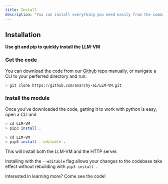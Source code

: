```yaml
---
title: Install
description: "You can install everything you need easily from the command line. Make sure check the [system requirements](system) and that you have [Python](https://www.python.org/downloads/release/python-3114/) installed."
---
```


## Installation
**Use git and pip to quickly install the LLM-VM**

### Get the code
You can download the code from our [Github](https://github.com/anarchy-ai/LLM-VM/archive/refs/heads/main.zip) repo manually, or navigate a CLI to your perferred directory and run:
```bash CLI Install
> git clone https://github.com/anarchy-ai/LLM-VM.git
```

### Install the module
Once you've downloaded the code, getting it to work with python is easy, open a CLI and
<CodeGroup>
```bash Standard Install
> cd LLM-VM
> pip3 install .
```
```bash Dev Install
> cd LLM-VM
> pip3 install --editable .
```
</CodeGroup>

This will install both the LLM-VM and the HTTP server.

<Note>Installing with the ```--editable``` flag allows your changes to the codebase take effect without rebuilding with ```pip3 install .```</Note>


<Card
    title="Visit our Github Repo"
    icon="pen-to-square"
    href="https://github.com/anarchy-ai/llm-vm"
    >
    Interested in learning more? Come see the code!
</Card>